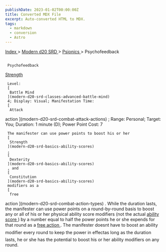 ```yaml
---
publishDate: 2023-01-02T00:00:00Z
title: Converted MDX File
excerpt: Auto-converted HTML to MDX.
tags:
  - markdown
  - conversion
  - Astro
---
```


[
Index
](-index) >
[
Modern d20 SRD
](modern-d20-srd-index) >
[
Psionics
](modern-d20-srd-psionics-index) > Psychofeedback

##

     Psychofeedback

[
Strength
](modern-d20-srd-basics-ability-scores)

     Level:
     [
      Battle Mind
     ](modern-d20-srd-classes-advanced-battle-mind)
     4; Display: Visual; Manifestation Time:
     [
      Attack

action
](modern-d20-srd-combat-attack-actions)
; Range: Personal; Target: You; Duration: 1 minute (D); Power Point Cost: 7

     The manifester can use power points to boost his or her
     [
      Strength
     ](modern-d20-srd-basics-ability-scores)
     ,
     [
      Dexterity
     ](modern-d20-srd-basics-ability-scores)
     , and
     [
      Constitution
     ](modern-d20-srd-basics-ability-scores)
     modifiers as a
     [
      free

action
](modern-d20-srd-combat-action-types)
. While the duration lasts, the manifester can use power points on a round-by-round basis to boost any or all of his or her physical ability score modifiers (not the actual
[
ability
score
](modern-d20-srd-basics-ability-scores)
) by a number equal to half the power points he or she expends for that round as a
[
free
action
](modern-d20-srd-combat-action-types)
. The manifester doesnt have to boost an ability modifier every round to keep the power in effectas long as the duration lasts, he or she has the potential to boost his or her ability modifiers on any round.
